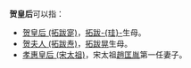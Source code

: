 '''贺皇后'''可以指：
*[[贺皇后_(拓跋寔)|贺皇后 (拓跋寔)]]，[[拓跋珪|拓跋-{珪}-]]生母。 
*[[贺夫人_(拓跋焘)|贺夫人 (拓跋焘)]]，[[拓跋晃|拓跋晃]]生母。
*[[孝惠皇后_(宋太祖)|孝惠皇后 (宋太祖)]]，宋太祖[[趙匡胤|趙匡胤]]第一任妻子。

{{disambig|Cat=三字封號消歧義}}